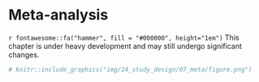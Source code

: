 # Meta-analysis

```{=html}
<!-- 
Hidden comments placeholder
---------------------------

To preview:
bookdown::preview_chapter("chapters/14_study_design/07_meta.Rmd")

Copy and paste:
👆**Here's what we did above:**
-->
```

::: under-construction
`r fontawesome::fa("hammer", fill = "#000000", height="1em")` This chapter is under heavy development and may still undergo significant changes.
:::

```r
# knitr::include_graphics("img/14_study_design/07_meta/figure.png")
```